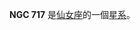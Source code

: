 {{NGCInfoBox|NGCID=NGC 717|發現者=德亞瑞司特|發現日期=1865年9月16日|其他編號=UGC 1363,MCG 6-5-41,ZWG 522.52|曆元=J2000.0|赤經=1時53分55秒
|赤緯=36°13'47"|星座=仙女座|星體=星系|星等=14|表面亮度=12.4|藍等=14.9}}

'''NGC 717''' 是[[仙女座|仙女座]]的一個[[星系|星系]]。

{{NGCReference|717}}

{{Catalogs|NGC=717}}